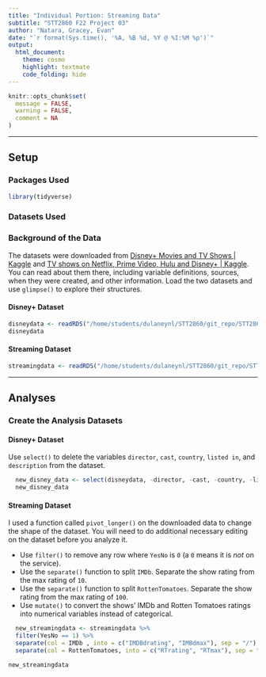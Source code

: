 ```yaml
---
title: "Individual Portion: Streaming Data"
subtitle: "STT2860 F22 Project 03"
author: "Natara, Gracey, Evan"
date: "`r format(Sys.time(), '%A, %B %d, %Y @ %I:%M %p')`"
output: 
  html_document: 
    theme: cosmo
    highlight: textmate
    code_folding: hide
---
```


```r
knitr::opts_chunk$set(
  message = FALSE,
  warning = FALSE,
  comment = NA
)
```
***

## Setup

### Packages Used

```r
library(tidyverse)
```

### Datasets Used

### Background of the Data

The datasets were downloaded from [Disney+ Movies and TV Shows | Kaggle](https://www.kaggle.com/datasets/shivamb/disney-movies-and-tv-shows) and [TV shows on Netflix, Prime Video, Hulu and Disney+ | Kaggle](https://www.kaggle.com/datasets/ruchi798/tv-shows-on-netflix-prime-video-hulu-and-disney). You can read about them there, including variable definitions, sources, when they were created, and other information. Load the two datasets and use `glimpse()` to explore their structures.

#### Disney+ Dataset

```r
disneydata <- readRDS("/home/students/dulaneynl/STT2860/git_repo/STT2860F22project3/data/disneypluscontent.rds")
disneydata
```

#### Streaming Dataset

```r
streamingdata <- readRDS("/home/students/dulaneynl/STT2860/git_repo/STT2860F22project3/data/streamingcontent.rds")

```

<hr>

## Analyses

### Create the Analysis Datasets

#### Disney+ Dataset

Use `select()` to delete the variables `director`, `cast`, `country`, `listed in`, and `description` from the dataset.

```r
  new_disney_data <- select(disneydata, -director, -cast, -country, -listed_in, -description)
  new_disney_data
```

#### Streaming Dataset

I used a function called `pivot_longer()` on the downloaded data to change the shape of the dataset. You will need to do additional necessary editing on the dataset before you analyze it.

* Use `filter()` to remove any row where `YesNo` is `0` (a `0` means it is *not* on the service).
* Use the `separate()` function to split `IMDb`. Separate the show rating from the max rating of `10`. 
* Use the `separate()` function to split `RottenTomatoes`. Separate the show rating from the max rating of `100`. 
* Use `mutate()` to convert the shows' IMDb and Rotten Tomatoes ratings into numerical variables instead of categorical.

```r
  new_streamingdata <- streamingdata %>%
  filter(YesNo == 1) %>%
  separate(col = IMDb , into = c("IMDBdrating", "IMBdmax"), sep = "/") %>%
  separate(col = RottenTomatoes, into = c("RTrating", "RTmax"), sep = "/")

new_streamingdata
```